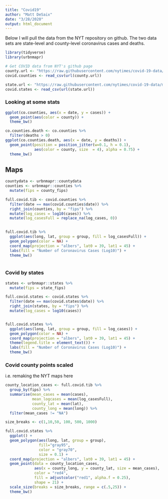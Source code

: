 ```yaml
---
title: "Covid19"
author: "Matt DeSaix"
date: "3/28/2020"
output: html_document
---
```


Below I will pull the data from the NYT repository on github.  The two data sets are state-level and county-level coronavirus cases and deaths.

```r
library(tidyverse)
library(urbnmapr)

# Get COVID data from NYT's github page
county.url <- "https://raw.githubusercontent.com/nytimes/covid-19-data/master/us-counties.csv"
covid.counties <- read_csv(url(county.url))

state.url <- "https://raw.githubusercontent.com/nytimes/covid-19-data/master/us-states.csv"
covid.states <- read_csv(url(state.url))
```

### Looking at some stats

```r
ggplot(co.counties, aes(x = date, y = cases)) +
  geom_point(aes(color = county)) +
  theme_bw()
```



```r
co.counties.death <- co.counties %>%
  filter(deaths > 0)
ggplot(co.counties.death, aes(x = date, y = deaths)) +
  geom_point(position = position_jitter(w=0.1, h = 0.1),
             aes(color = county, size  = 4), alpha = 0.75) +
  theme_bw()
```


## Maps


```r
countydata <- urbnmapr::countydata
counties <- urbnmapr::counties %>%
  mutate(fips = county_fips)

full.covid.tib <- covid.counties %>%
  filter(date == max(covid.counties$date)) %>%
  right_join(counties, by = "fips") %>%
  mutate(log_cases = log10(cases)) %>%
  mutate(log_casesFull = replace_na(log_cases, 0))
  

full.covid.tib %>%
  ggplot(aes(long, lat, group = group, fill = log_casesFull)) +
  geom_polygon(color = NA) +
  coord_map(projection = "albers", lat0 = 39, lat1 = 45) +
  labs(fill = "Number of Coronavirus Cases (Log10)") +
  theme_bw()
  
```

### Covid by states

```r
states <- urbnmapr::states %>%
  mutate(fips = state_fips)

full.covid.states <- covid.states %>%
  filter(date == max(covid.states$date)) %>%
  right_join(states, by = "fips") %>%
  mutate(log_cases = log10(cases))


full.covid.states %>%
  ggplot(aes(long, lat, group = group, fill = log_cases)) +
  geom_polygon(color = NA) +
  coord_map(projection = "albers", lat0 = 39, lat1 = 45) +
  theme(legend.title = element_text()) +
  labs(fill = "Number of Coronavirus Cases (Log10)") +
  theme_bw()
```



### Covid county points scaled

i.e. remaking the NYT maps here

``` r

county_location_cases <- full.covid.tib %>%
  group_by(fips) %>%
  summarise(mean_cases = mean(cases),
            mean_logcases = mean(log_casesFull),
            county_lat = mean(lat), 
            county_long = mean(long)) %>%
  filter(mean_cases != "NA")

size_breaks <- c(1,10,50, 100, 500, 1000)

full.covid.states %>%
  ggplot() +
  geom_polygon(aes(long, lat, group = group), 
               fill="gray95", 
               color = "gray70",
               size = 0.1) +
  coord_map(projection = "albers", lat0 = 39, lat1 = 45) +
  geom_point(data = county_location_cases, 
             aes(x = county_long, y = county_lat, size = mean_cases), 
             color = "red4", 
             fill = adjustcolor("red1", alpha.f = 0.25),
             shape = 21) +
  scale_size(breaks = size_breaks, range = c(.5,25)) +
  theme_bw()
```






